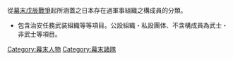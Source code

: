 從[[幕末|幕末]][[戊辰戰爭|戊辰戰爭]]起所涵蓋之日本存在過軍事組織之構成員的分類。
* 包含治安任務武装組織等等項目。公設組織・私設團体、不含構成員為武士・非武士等項目。

[[Category:幕末人物|Category:幕末人物]]
[[Category:幕末諸隊|Category:幕末諸隊]]